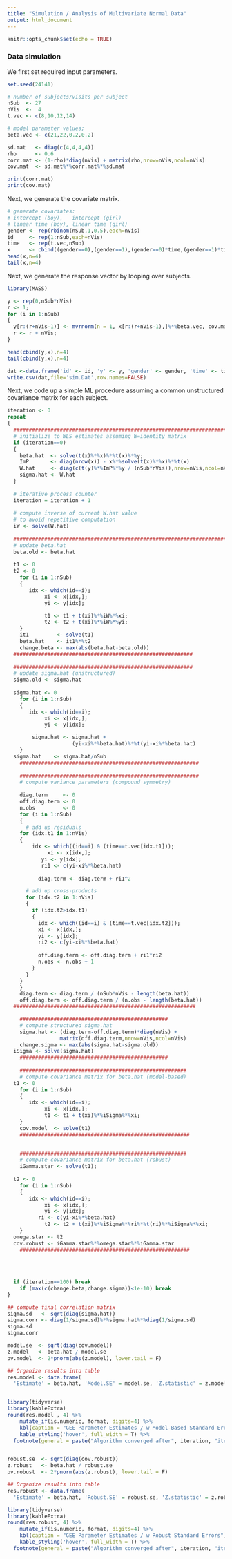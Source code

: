 ```yaml
---
title: "Simulation / Analysis of Multivariate Normal Data"
output: html_document
---
```


```r
knitr::opts_chunk$set(echo = TRUE)
```

### Data simulation
We first set required input parameters.
```r

set.seed(24141)

# number of subjects/visits per subject
nSub  <- 27
nVis  <-  4
t.vec <- c(8,10,12,14)

# model parameter values;
beta.vec <- c(21,22,0.2,0.2)

sd.mat   <- diag(c(4,4,4,4))
rho      <- 0.6
corr.mat <- (1-rho)*diag(nVis) + matrix(rho,nrow=nVis,ncol=nVis)
cov.mat  <- sd.mat%*%corr.mat%*%sd.mat 

print(corr.mat)
print(cov.mat)

```


Next, we generate the covariate matrix.
```r

# generate covariates: 
# intercept (boy),   intercept (girl)
# linear time (boy), linear time (girl)
gender <- rep(rbinom(nSub,1,0.5),each=nVis)
id     <- rep(1:nSub,each=nVis)
time   <- rep(t.vec,nSub)
x      <- cbind((gender==0),(gender==1),(gender==0)*time,(gender==1)*time)
head(x,n=4)
tail(x,n=4)
```

Next, we generate the response vector by looping over subjects.
```r
library(MASS)

y <- rep(0,nSub*nVis)
r <- 1;
for (i in 1:nSub)
{
  y[r:(r+nVis-1)] <- mvrnorm(n = 1, x[r:(r+nVis-1),]%*%beta.vec, cov.mat)
  r <- r + nVis;
}

head(cbind(y,x),n=4)
tail(cbind(y,x),n=4)

dat <-data.frame('id' <- id, 'y' <- y, 'gender' <- gender, 'time' <- time)
write.csv(dat,file='sim.Dat',row.names=FALSE)

```


Next, we code up a simple ML procedure assuming a common unstructured covariance
matrix for each subject. 
```r

iteration <- 0
repeat
{
  ########################################################################
  # initialize to WLS estimates assuming W=identity matrix
  if (iteration==0)
  {
    beta.hat  <- solve(t(x)%*%x)%*%t(x)%*%y;
    ImP       <- diag(nrow(x)) - x%*%solve(t(x)%*%x)%*%t(x)
    W.hat     <- diag(c(t(y)%*%ImP%*%y / (nSub*nVis)),nrow=nVis,ncol=nVis)
    sigma.hat <- W.hat
  }
  
  # iterative process counter
  iteration = iteration + 1  
  
  # compute inverse of current W.hat value
  # to avoid repetitive computation
  iW <- solve(W.hat)
  
  ########################################################################
  # update beta.hat
  beta.old <- beta.hat
  
  t1 <- 0
  t2 <- 0
	for (i in 1:nSub)
	{	    
	   idx <- which(id==i);
			xi <- x[idx,];
			yi <- y[idx];

			t1 <- t1 + t(xi)%*%iW%*%xi;
			t2 <- t2 + t(xi)%*%iW%*%yi;
	}  
	it1         <- solve(t1)
	beta.hat    <- it1%*%t2
	change.beta <- max(abs(beta.hat-beta.old))
  ##########################################################
	
  ##########################################################
  # update sigma.hat (unstructured)
  sigma.old <- sigma.hat
  
  sigma.hat <- 0
	for (i in 1:nSub)
	{	    
	   idx <- which(id==i);
			xi <- x[idx,];
			yi <- y[idx];

		sigma.hat <- sigma.hat + 
		             (yi-xi%*%beta.hat)%*%t(yi-xi%*%beta.hat) 
	}
  sigma.hat    <- sigma.hat/nSub
	##########################################################
	
	##########################################################
	# compute variance parameters (compound symmetry)
	
	diag.term     <- 0
	off.diag.term <- 0
	n.obs         <- 0
	for (i in 1:nSub)
	{	 
	  # add up residuals
    for (idx.t1 in 1:nVis)
    {
	    idx <- which((id==i) & (time==t.vec[idx.t1]));
			 xi <- x[idx,];
		   yi <- y[idx];
		   ri1 <- c(yi-xi%*%beta.hat)
			
		  diag.term <- diag.term + ri1^2

      # add up cross-products
      for (idx.t2 in 1:nVis)
      {
        if (idx.t2>idx.t1)
        {
          idx <- which((id==i) & (time==t.vec[idx.t2]));
          xi <- x[idx,];
          yi <- y[idx];
          ri2 <- c(yi-xi%*%beta.hat)    
          
          off.diag.term <- off.diag.term + ri1*ri2
          n.obs <- n.obs + 1
        }
      }
    }
	}
	diag.term <- diag.term / (nSub*nVis - length(beta.hat))
	off.diag.term <- off.diag.term / (n.obs - length(beta.hat))
  ###########################################################	

	################################################
	# compute structured sigma.hat
	sigma.hat <- (diag.term-off.diag.term)*diag(nVis) + 
	             matrix(off.diag.term,nrow=nVis,ncol=nVis)
	change.sigma <- max(abs(sigma.hat-sigma.old))	
  iSigma <- solve(sigma.hat)
	################################################
	
	######################################################
	# compute covariance matrix for beta.hat (model-based)
  t1 <- 0
	for (i in 1:nSub)
	{	    
	   idx <- which(id==i);
			xi <- x[idx,];
			t1 <- t1 + t(xi)%*%iSigma%*%xi;
	}  
	cov.model  <- solve(t1)	
	#######################################################
	

	######################################################
	# compute covariance matrix for beta.hat (robust)
	iGamma.star <- solve(t1);
	
  t2 <- 0
	for (i in 1:nSub)
	{	    
	   idx <- which(id==i);
			xi <- x[idx,];
			yi <- y[idx];
		  ri <- c(yi-xi%*%beta.hat)
			t2 <- t2 + t(xi)%*%iSigma%*%ri%*%t(ri)%*%iSigma%*%xi;
	}  
  omega.star <- t2
  cov.robust <- iGamma.star%*%omega.star%*%iGamma.star
	#######################################################	
		
	
	
		
  if (iteration==100) break
	if (max(c(change.beta,change.sigma))<1e-10) break
}

## compute final correlation matrix
sigma.sd   <- sqrt(diag(sigma.hat))
sigma.corr <- diag(1/sigma.sd)%*%sigma.hat%*%diag(1/sigma.sd)
sigma.sd
sigma.corr

model.se  <- sqrt(diag(cov.model))
z.model   <- beta.hat / model.se
pv.model  <- 2*pnorm(abs(z.model), lower.tail = F)

## Organize results into table
res.model <- data.frame(
  'Estimate' = beta.hat, 'Model.SE' = model.se, 'Z.statistic' = z.model, 'P-value' = pv.model)


library(tidyverse)
library(kableExtra)
round(res.model , 4) %>% 
    mutate_if(is.numeric, format, digits=4) %>% 
    kbl(caption = "GEE Parameter Estimates / w Model-Based Standard Errors") %>% 
    kable_styling('hover', full_width = T) %>%
  footnote(general = paste("Algorithm converged after", iteration, "iterations. "),general_title = " " )


robust.se  <- sqrt(diag(cov.robust))
z.robust   <- beta.hat / robust.se
pv.robust  <- 2*pnorm(abs(z.robust), lower.tail = F)

## Organize results into table
res.robust <- data.frame(
  'Estimate' = beta.hat, 'Robust.SE' = robust.se, 'Z.statistic' = z.robust, 'P-value' = pv.robust)

library(tidyverse)
library(kableExtra)
round(res.robust, 4) %>% 
    mutate_if(is.numeric, format, digits=4) %>% 
    kbl(caption = "GEE Parameter Estimates / w Robust Standard Errors") %>% 
    kable_styling('hover', full_width = T) %>%
  footnote(general = paste("Algorithm converged after", iteration, "iterations. "),general_title = " " )
  
```


